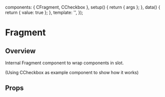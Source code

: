 
<Meta of={FragmentStories} />

  components: { CFragment, CCheckbox },
  setup() {
    return { args };
  },
  data() {
    return { value: true };
  },
  template:
    '<CFragment v-bind="args"><CCheckbox v-bind="args" :wrap="false" v-model="value"></CCheckbox></CFragment>',
});

# Fragment

<Canvas transformSnippet="open">
  <Story of={FragmentStories.Overview} />
</Canvas>

## Overview

Internal Fragment component to wrap components in slot.

(Using CCheckbox as example component to show how it works)

## Props

<Controls />
